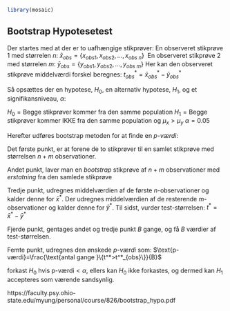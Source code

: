 ```r
library(mosaic)
```
## Bootstrap Hypotesetest

Der startes med at der er to uafhængige stikprøver: 
En observeret stikprøve 1 med størrelen _n_: $\bar{x}_{obs}=\{x_{obs1},x_{obs2},...,x_{obs~n}\}$\ 
En observeret stikprøve 2 med størrelen _m_: $\bar{y}_{obs}=\{y_{obs1},y_{obs2},...,y_{obs~m}\}$ 
Her kan den observeret stikprøve middelværdi forskel beregnes: $t^*_{obs}=\bar{x}^*_{obs}-\bar{y}^*_{obs}$

Så opsættes der en hypotese, $H_0$, en alternativ hypotese, $H_1$, og et signifikansniveau, $\alpha$:

$H_0=\text{Begge stikprøver kommer fra den samme population}$
$H_1=\text{Begge stikprøver kommer IKKE fra den samme population og } \mu_x>\mu_y$
$\alpha=0.05$

Herefter udføres bootstrap metoden for at finde en _p-værdi_:

Det første punkt, er at forene de to stikprøver til en samlet stikprøve med størrelsen $n+m$ observationer.

Andet punkt, laver man en _bootstrap_ stikprøve af $n+m$ observationer med _erstatning_ fra den samlede stikprøve

Tredje punkt, udregnes middelværdien af de første _n_-observationer og kalder denne for $\bar{x}^*$. Der udregnes middelværdien af de resterende _m_-observationer og kalder denne for $\bar{y}^*$. Til sidst, vurder test-størrelsen: $t^*=\bar{x}^*-\bar{y}^*$

Fjerde punkt, gentages andet og tredje punkt _B_ gange, og få _B_ værdier af test-størrelsen.

Femte punkt, udregnes den ønskede _p-værdi_ som: $\text{p-værdi}=\frac{\text{antal gange }\{t^*>t^*_{obs}\}}{B}$

forkast $H_0$ hvis $\text{p-værdi}<\alpha$, ellers kan $H_0$ ikke forkastes, og dermed kan $H_1$ accepteres som værende sandsynlig.


https://faculty.psy.ohio-state.edu/myung/personal/course/826/bootstrap_hypo.pdf
